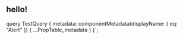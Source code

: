 

## hello!

<ComponentApi metadata={props.data.metadata} />

  query TestQuery {
    metadata: componentMetadata(displayName: { eq: "Alert" }) {
      ...PropTable_metadata
    }
  }`;
